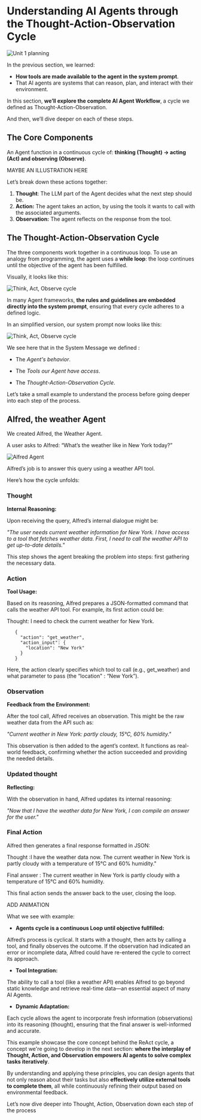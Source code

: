 # Understanding AI Agents through the Thought-Action-Observation Cycle

<img src="https://huggingface.co/datasets/agents-course/course-images/resolve/main/en/unit1/whiteboard-check-3.jpg" alt="Unit 1 planning"/>

In the previous section, we learned:

- **How tools are made available to the agent in the system prompt**.
- That AI agents are systems that can reason, plan, and interact with their environment.

In this section, **we’ll explore the complete AI Agent Workflow**, a cycle we defined as Thought-Action-Observation. 

And then, we’ll dive deeper on each of these steps.


## The Core Components

An Agent function in a continuous cycle of: **thinking (Thought) → acting (Act) and observing (Observe)**.

MAYBE AN ILLUSTRATION HERE

Let’s break down these actions together:

1. **Thought**: The LLM part of the Agent decides what the next step should be.
2. **Action:** The agent takes an action, by using the tools it wants to call with the associated arguments.
3. **Observation:** The agent reflects on the response from the tool.

## The Thought-Action-Observation Cycle

The three components work together in a continuous loop. To use an analogy from programming, the agent uses a **while loop**: the loop continues until the objective of the agent has been fulfilled.

Visually, it looks like this:

<img src="https://huggingface.co/datasets/agents-course/course-images/resolve/main/en/unit1/Thought_Action_obs_cycle.gif" alt="Think, Act, Observe cycle"/>

In many Agent frameworks, **the rules and guidelines are embedded directly into the system prompt**, ensuring that every cycle adheres to a defined logic.

In an simplified version, our system prompt now looks like this:

<img src="https://huggingface.co/datasets/agents-course/course-images/resolve/main/en/unit1/system_prompt_cycle.png" alt="Think, Act, Observe cycle"/>

We see here that in the System Message we defined :
- The *Agent's behavior*.

- The *Tools our Agent have access*.

- The *Thought-Action-Observation Cycle*.

Let’s take a small example to understand the process before going deeper into each step of the process.

## Alfred, the weather Agent

We created Alfred, the Weather Agent.

A user asks to Alfred: “What’s the weather like in New York today?”

<img src="https://huggingface.co/datasets/agents-course/course-images/resolve/main/en/unit1/alfred-agent.jpg" alt="Alfred Agent"/>

Alfred’s job is to answer this query using a weather API tool. 

Here’s how the cycle unfolds:

### Thought

**Internal Reasoning:**

Upon receiving the query, Alfred’s internal dialogue might be:

*"The user needs current weather information for New York. I have access to a tool that fetches weather data. First, I need to call the weather API to get up-to-date details."*

This step shows the agent breaking the problem into steps: first gathering the necessary data.


### Action

**Tool Usage:**

Based on its reasoning, Alfred prepares a JSON-formatted command that calls the weather API tool. For example, its first action could be:

Thought: I need to check the current weather for New York.

 ```
    {
      "action": "get_weather",
      "action_input": {
        "location": "New York"
      }
    }
 ```

Here, the action clearly specifies which tool to call (e.g., get_weather) and what parameter to pass (the “location" : “New York”).

### Observation

**Feedback from the Environment:**

After the tool call, Alfred receives an observation. This might be the raw weather data from the API such as:

*"Current weather in New York: partly cloudy, 15°C, 60% humidity."*

This observation is then added to the agent’s context. It functions as real-world feedback, confirming whether the action succeeded and providing the needed details.


### Updated thought

**Reflecting:**

With the observation in hand, Alfred updates its internal reasoning:

*"Now that I have the weather data for New York, I can compile an answer for the user."*

### Final Action

Alfred then generates a final response formatted in JSON:

Thought :I have the weather data now. The current weather in New York is partly cloudy with a temperature of 15°C and 60% humidity."

Final answer : The current weather in New York is partly cloudy with a temperature of 15°C and 60% humidity.

This final action sends the answer back to the user, closing the loop.

ADD ANIMATION

What we see with example:

- **Agents cycle is a continuous Loop until objective fullfilled:**
    
Alfred’s process is cyclical. It starts with a thought, then acts by calling a tool, and finally observes the outcome. If the observation had indicated an error or incomplete data, Alfred could have re-entered the cycle to correct its approach.
    
- **Tool Integration:**
    
The ability to call a tool (like a weather API) enables Alfred to go beyond static knowledge and retrieve real-time data—an essential aspect of many AI Agents.
    
- **Dynamic Adaptation:**

Each cycle allows the agent to incorporate fresh information (observations) into its reasoning (thought), ensuring that the final answer is well-informed and accurate.
    

This example showcase the core concept behind the ReAct cycle, a concept we're going to develop in the next section: **where the interplay of Thought, Action, and Observation empowers AI agents to solve complex tasks iteratively**. 

By understanding and applying these principles, you can design agents that not only reason about their tasks but also **effectively utilize external tools to complete them**, all while continuously refining their output based on environmental feedback.

Let’s now dive deeper into Thought, Action, Observation down each step of the process












<!-- FORMER VERSION 

# Understanding AI Agents through the Thought-Action-Observation Cycle

<img src="https://huggingface.co/datasets/agents-course/course-images/resolve/main/en/unit1/whiteboard-check-3.jpg" alt="Unit 1 planning"/>

In the previous Unit, we saw **how tools are made available to the agent in the system prompt**. 

We learned that AI agents are systems that can reason, plan, and interact with their environment.

In this section, we will explore components conceptually and in the following sections we focus on implementing them.

## The Core Components

To grasp how agents function, imagine a continuous cycle of thinking, acting, and observing. Let's break down these actions together :

1. **Thought:** The LLM in the agent decides what the next step should be.
2. **Action:** The agent takes an action, by using the tools it wants to call with the associated arguments.
3. **Observation:** The agent reflects on the response from the tool.

## The Thought-Action-Observation Cycle

The three components work together in a continuous loop. To use an analogy from programming, the agent uses a **while loop**. The loop continues until the objective of the agent has been fulfilled.

Visually it looks like this:

<img src="https://huggingface.co/datasets/agents-course/course-images/resolve/main/en/unit1/Thought_Action_obs_cycle.gif" alt="Think, Act, Observe cycle"/>

Just like tools, it may seem a bit deceiving but most agents actually **only rely on prompting to have rules in place in the framework**.

In an simplified version, our system prompt now looks like this:

<img src="https://huggingface.co/datasets/agents-course/course-images/resolve/main/en/unit1/system_prompt_cycle.png" alt="Think, Act, Observe cycle"/>

Let's now break down each step of the process.

### Thoughts

Thoughts represent the **Agent's internal reasoning and planning processes**. 

This utilises the agent's Large Language Model (LLM) capacity **to analyze information when presented in it's prompt**.

Think of it as the agent's internal dialogue, where it considers the task at hand and strategizes its approach.

The Agent's thoughts are responsible for accessing current observations and decide what the next action(s) should be. 

Through this process, the agent can **break down complex problems into smaller, more manageable steps**, reflect on past experiences, and continuously adjust its plans based on new information.

Here are some examples of common thoughts:

| Type of Thought | Example |
|----------------|---------|
| Planning | "I need to break this task into three steps: 1) gather data, 2) analyze trends, 3) generate report" |
| Analysis | "Based on the error message, the issue appears to be with the database connection parameters" |
| Decision Making | "Given the user's budget constraints, I should recommend the mid-tier option" |
| Problem Solving | "To optimize this code, I should first profile it to identify bottlenecks" |
| Memory Integration | "The user mentioned their preference for Python earlier, so I'll provide examples in Python" |
| Self-Reflection | "My last approach didn't work well, I should try a different strategy" |
| Goal Setting | "To complete this task, I need to first establish the acceptance criteria" |
| Prioritization | "The security vulnerability should be addressed before adding new features" |

> **Note:** In the case of fine-tuned models for function-calling, the thought process is optional.  
> *In case you're not familiar with function-calling, there will be more detail in the Action section.*

#### ReAct

This concept of thinking before Acting orginates from the ReAct prompt. 

ReAct is the concatenation of **"Reasoning"** and **"Acting"**.

ReAct is a simple prompting technique that appends "Let's think step by step" before letting the LLM decode the next tokens. 

<img src="https://huggingface.co/datasets/agents-course/course-images/resolve/main/en/unit1/ReAct.png" alt="ReAct"/>

Prompting the model to think "step by step" encourages the decoding process toward next tokens **that generate a plan**, rather than a final solution.

After "Let's think step by step", the model will **decompose** the problem into *sub-tasks*. 

This allows the model to consider sub-steps in more detail, which in general leads to less errors than directly generating solution.

<Tip>
Recently we have seen an interest for reasoning. Models like Deepseek-R1 or OpenAI's o1 have been fine-tuned to  "think before answering".
</Tip>

> Note : Those model have been fine-tuned to always include specific thinking ( enclosed in <think></think> special token). This is not a purely prompting technique like ReAct

### Actions

Actions are **the concrete steps an AI agent takes to interact with its environment**. 

These can range from browsing the web for information to controlling a robot in a physical space. 

For instance, consider an agent assisting with customer service - it might retrieve customer data, offer support articles, or transfer issues to human representatives.

There is multiple types of Agents, that take actions differently:

| Type of Agent | Description |
|----------------|-------------|
| JSON Agent| The Action to take is specified as in JSON format |
| Code Agent |The Agents writes a code bloc that is interpreted externally |
|Function-calling Agent | It is a subcategory of the JSON Agent which has been fine-tuned to generate a new message for each action |

We've only touched the surface on actions. In the **Action** section, we'll give more information about each agent type.

Here are some examples of possible Actions:

| Type of Action | Description |
|----------------|-------------|
| Information Gathering | Performing web searches, querying databases, retrieving documents |
| Tool Usage | Making API calls, running calculations, writing and executing code |
| Environment Interaction | Manipulating digital interfaces, controlling physical robots or devices |
| Communication | Engaging with users through chat, collaborating with other AI agents |

One crucial part of an agent is the ability to **STOP** generating new tokens when an action is complete, and that is true for all formats of Agent; JSON, code, or function-calling.

The LLM only handles text, and uses it to describe the action it wants to take and the parameters to supply to the tool.

<INSERT EXAMPLE EITHER BEN ONE BUT IF WE CAN MAKE A ANIMATION OF BEN EXAMPLE THAT WOULD BE SUPER COOL>

### Observations

Observations are **how an AI agent perceives the consequences of its actions**. 

They provide crucial information that fuels the agent's thought process and guides future actions. 

These observations can take many forms, from reading webpage text to monitoring a robot arm's position. This can be seen like Tool "logs" that provide textual feedback of the Action execution.

| Type of Observation | Example |
|-------------------|----------|
| System Feedback | Error messages, success notifications, status codes |
| Data Changes | Database updates, file system modifications, state changes |
| Environmental Data | Sensor readings, system metrics, resource usage |
| Response Analysis | API responses, query results, computation outputs |
| Time-based Events | Deadlines reached, scheduled tasks completed |


Observation are **added back into the prompt by the framework**. 

This is why we need to stop generation of the next tokens when the model decides to take an action. If we don't stop the generation, the LLM would hallucinate an Observation.

## An Example with Alfred
<I THINK WE SHOULD ADD AN EXAMPLE WDYT?>-->